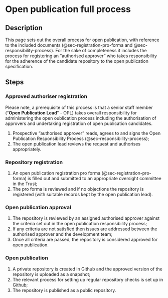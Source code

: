 # Open publication full process {#sec-full-process}

## Description

This page sets out the overall process for open publication, with reference to the included documents (@sec-registration-pro-forma and @sec-responsibility-process).  For the sake of completeness it includes the process for registering an "authorised approver" who takes responsibility for the adherence of the candidate repository to the open publication specification.

## Steps

### Approved authoriser registration

Please note, a prerequisite of this process is that a senior staff member ("**Open Publication Lead**" - OPL) takes overall responsibility for administering the open oublication process including the authorisation of approvers and undertaking registration of open publication candidates.

1. Prospective "authorised approver" reads, agrees to and signs the Open Publication Responsibility Process (@sec-responsibility-process);
1. The open publication lead reviews the request and authorises appropriately.

### Repository registration

1. An open publication registration pro forma (@sec-registration-pro-forma) is filled out and submitted to an appropriate oversight committee in the Trust;
1. The pro forma is reviewed and if no objections the repository is registered (with suitable records kept by the open publication lead).

### Open publication approval

1. The repository is reviewed by an assigned authorised approver against the criteria set out in the open publication responsibility process;
1. If any criteria are not satisfied then issues are addressed between the authorised approver and the development team;
1. Once all criteria are passed, the repository is considered approved for open publication.

### Open publication

1. A private repository is created in Github and the approved version of the repository is uploaded as a snapshot;
1. The relevant process for setting up regular repository checks is set up in Github;
1. The repository is published as a public repository.

